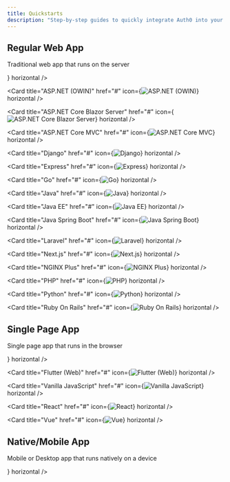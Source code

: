 ```yaml
---
title: Quickstarts
description: "Step-by-step guides to quickly integrate Auth0 into your application"
---
```



<User/>

## Regular Web App

Traditional web app that runs on the server

<CardGroup cols={3}>
  <Card title="Apache" href="#" icon={<img src="https://cdn2.auth0.com/docs/1.14352.0/img/platforms/apache.svg" alt="Apache" />} horizontal />

  <Card title="ASP.NET (OWIN)" href="#" icon={<img src="https://cdn2.auth0.com/docs/1.14352.0/img/platforms/dotnet.svg" alt="ASP.NET (OWIN)" />} horizontal />

  <Card title="ASP.NET Core Blazor Server" href="#" icon={<img src="https://cdn2.auth0.com/docs/1.14352.0/img/platforms/dotnet-platform.svg" alt="ASP.NET Core Blazor Server" />} horizontal />

  <Card title="ASP.NET Core MVC" href="#" icon={<img src="https://cdn2.auth0.com/docs/1.14352.0/img/platforms/dotnet.svg" alt="ASP.NET Core MVC" />} horizontal />

  <Card title="Django" href="#" icon={<img src="https://cdn2.auth0.com/docs/1.14352.0/img/platforms/python.svg" alt="Django" />} horizontal />

  <Card title="Express" href="#" icon={<img src="https://cdn2.auth0.com/docs/1.14352.0/img/platforms/javascript.svg" alt="Express" />} horizontal />

  <Card title="Go" href="#" icon={<img src="https://cdn2.auth0.com/docs/1.14352.0/img/platforms/golang.svg" alt="Go" />} horizontal />

  <Card title="Java" href="#" icon={<img src="https://cdn2.auth0.com/docs/1.14352.0/img/platforms/java.svg" alt="Java" />} horizontal />

  <Card title="Java EE" href="#" icon={<img src="https://cdn2.auth0.com/docs/1.14352.0/img/platforms/java.svg" alt="Java EE" />} horizontal />

  <Card title="Java Spring Boot" href="#" icon={<img src="https://cdn2.auth0.com/docs/1.14352.0/img/platforms/java.svg" alt="Java Spring Boot" />} horizontal />

  <Card title="Laravel" href="#" icon={<img src="https://cdn2.auth0.com/docs/1.14352.0/img/platforms/laravel.svg" alt="Laravel" />} horizontal />

  <Card title="Next.js" href="#" icon={<img src="https://cdn2.auth0.com/docs/1.14352.0/img/platforms/nextjs.svg" alt="Next.js" />} horizontal />

  <Card title="NGINX Plus" href="#" icon={<img src="https://cdn2.auth0.com/docs/1.14352.0/img/platforms/nginx.svg" alt="NGINX Plus" />} horizontal />

  <Card title="PHP" href="#" icon={<img src="https://cdn2.auth0.com/docs/1.14352.0/img/platforms/php.svg" alt="PHP" />} horizontal />

  <Card title="Python" href="#" icon={<img src="https://cdn2.auth0.com/docs/1.14352.0/img/platforms/python.svg" alt="Python" />} horizontal />

  <Card title="Ruby On Rails" href="#" icon={<img src="https://cdn2.auth0.com/docs/1.14352.0/img/platforms/rails.svg" alt="Ruby On Rails" />} horizontal />
</CardGroup>

## Single Page App

Single page app that runs in the browser

<CardGroup cols={3}>
  <Card title="Angular" href="/docs/quickstart/spa/angular/interactive" icon={<img src="https://cdn2.auth0.com/docs/1.14352.0/img/platforms/angular.svg" alt="Angular" />} horizontal />

  <Card title="Flutter (Web)" href="#" icon={<img src="https://cdn2.auth0.com/docs/1.14352.0/img/platforms/flutter.svg" alt="Flutter (Web)" />} horizontal />

  <Card title="Vanilla JavaScript" href="#" icon={<img src="https://cdn2.auth0.com/docs/1.14352.0/img/platforms/javascript.svg" alt="Vanilla JavaScript" />} horizontal />

  <Card title="React" href="#" icon={<img src="https://cdn2.auth0.com/docs/1.14352.0/img/platforms/react.svg" alt="React" />} horizontal />

  <Card title="Vue" href="#" icon={<img src="https://cdn2.auth0.com/docs/1.14352.0/img/platforms/vuejs.svg" alt="Vue" />} horizontal />
</CardGroup>

## Native/Mobile App

Mobile or Desktop app that runs natively on a device

<CardGroup cols={3}>
 <Card title="Android" href="/docs/quickstart/native/adnroid/interactive" icon={<img src="https://cdn2.auth0.com/docs/1.14368.0/img/platforms/android.svg" alt="Android" />} horizontal />
</CardGroup>
